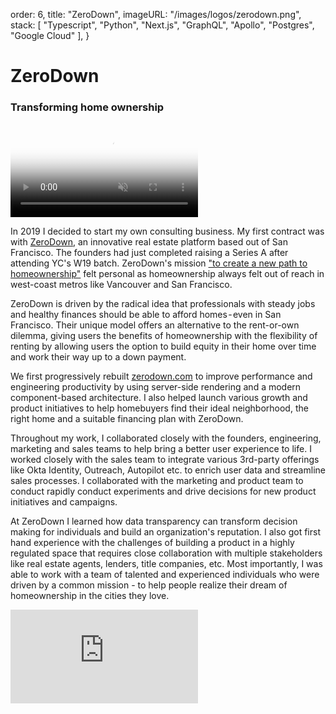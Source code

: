   order: 6,
  title: "ZeroDown",
  imageURL: "/images/logos/zerodown.png",
  stack: [ "Typescript", "Python", "Next.js", "GraphQL", "Apollo", "Postgres", "Google Cloud" ],
}


# **ZeroDown**

### Transforming home ownership

<ArticleTags tags={metadata.stack}/>

<div className="w-full max-w-[220px] lg:max-w-[280px] inline-block float-left" >
  <video
    playsInline={true}
    poster="/images/resume/zd-poster.png"
    className="p-0 pt-4 m-0 pr-8 mb-8"
    autoPlay muted loop
    src="/images/resume/zerodown.mp4"
    controls={false}
  />
</div>

In 2019 I decided to start my own consulting business. My first contract was with [ZeroDown](https://zerodown.com), an innovative real estate platform based out of San Francisco. The founders had just completed raising a Series A after attending YC's W19 batch. ZeroDown's mission ["to create a new path to homeownership"](https://techcrunch.com/2019/06/11/zero-down/) felt personal as homeownership always felt out of reach in west-coast metros like Vancouver and San Francisco.

ZeroDown is driven by the radical idea that professionals with steady jobs and healthy finances should be able to afford homes - even in San Francisco. Their unique model offers an alternative to the rent-or-own dilemma, giving users the benefits of homeownership with the flexibility of renting by allowing users the option to build equity in their home over time and work their way up to a down payment.

<div className="iframely-embed"><div className="iframely-responsive" style={{ paddingBottom:"59.5%", paddingTop:120}}><a href="https://techcrunch.com/2019/06/11/zero-down/" data-iframely-url="//iframely.net/Vgpy4oQ"></a></div></div><script async src="//iframely.net/embed.js"></script>

We first progressively rebuilt [zerodown.com](https://zerodown.com) to improve performance and engineering productivity by using server-side rendering and a modern component-based architecture. I also helped launch various growth and product initiatives to help homebuyers find their ideal neighborhood, the right home and a suitable financing plan with ZeroDown.

Throughout my work, I collaborated closely with the founders, engineering, marketing and sales teams to help bring a better user experience to life. I worked closely with the sales team to integrate various 3rd-party offerings like Okta Identity, Outreach, Autopilot etc. to enrich user data and streamline sales processes. I collaborated with the marketing and product team to conduct rapidly conduct experiments and drive decisions for new product initiatives and campaigns.

At ZeroDown I learned how data transparency can transform decision making for individuals and build an organization's
reputation. I also got first hand experience with the challenges of building a product in a highly regulated space that requires close collaboration with multiple stakeholders like real estate agents, lenders, title companies, etc. Most importantly, I was able to work with a team of talented and experienced individuals who were driven by a common mission - to help people realize their dream of homeownership in the cities they love. 

<iframe
  className="aspect-video w-full"
  src="https://www.youtube.com/embed/qNQk29B_oEo?enablejsapi=1"
  frameBorder="0"
  allow="accelerometer; autoplay; clipboard-write; encrypted-media; gyroscope; picture-in-picture"
  allowFullScreen
/>
